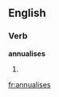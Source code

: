 ==English==

===Verb===
'''annualises'''

# {{third-person singular of|annualise}}

[[fr:annualises]]